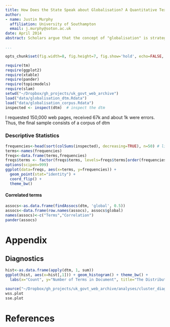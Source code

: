 ```yaml
---
title: How Does the State Speak about Globalisation? A Quantitative Text-Mining Approach
author:
- name: Justin Murphy
  affiliation: University of Southampton
  email: j.murphy@soton.ac.uk
date: April 2014
abstract: Scholars argue that the concept of "globalisation" is strategically deployed by governments to rationalise their actions [@Hay:2011dh]. This article is the first large-scale quantitative assessment of this argument, using text-mining and machine learning techniques to analyze more than 60,000 government web pages. Specifically, this article exploits the newly released United Kingdom Government Web Archive to analyze a random sample of web pages published across the entire UK government web system between 2000 and 2013.

...
```


```r
opts_chunk$set(fig.width=8, fig.height=7, fig.show='hold', echo=FALSE, message=FALSE, warning=FALSE, error=FALSE) 
```


```r
require(tm)
require(ggplot2)
require(xtable)
require(pander)
require(topicmodels)
require(slam)
setwd("~/Dropbox/gh_projects/uk_govt_web_archive")
load("data/globalisation_dtm.Rdata")
load("data/globalisation_corpus.Rdata")
inspected <- inspect(dtm)  # inspect the dtm
```
I requested 150,000 web pages, received 67k and about 1k were errors. Thus, the final sample consists of a corpus of dtm

\pagebreak


### Descriptive Statistics
```r
frequencies<-head(sort(colSums(inspected), decreasing=TRUE), n=50) # list terms in order of frequency, with counts
terms<-names(frequencies)
freqs<-data.frame(terms,frequencies)
freqs$terms <- factor(freqs$terms, levels=freqs$terms[order(frequencies)], ordered=TRUE)
options(scipen=999)
ggplot(data=freqs, aes(x=terms, y=frequencies)) +
  geom_point(stat="identity") +
  coord_flip() +
  theme_bw()
```

\pagebreak

#### Correlated terms
```r
assocs<-as.data.frame(findAssocs(dtm, 'global', 0.5))
assocs<-data.frame(row.names(assocs), assocs$global)
names(assocs)<-c("Terms","Correlation")
pander(assocs)
```

\pagebreak

# Appendix

## Diagnostics

```r
hist<-as.data.frame(apply(dtm, 1, sum))
ggplot(hist, aes(x=hist[,1])) + geom_histogram() + theme_bw() +
  labs(x="Count", y="Number of Terms in Document", title="The Distribution of Document Length")
```

```r
source("~/Dropbox/gh_projects/uk_govt_web_archive/analyses/cluster_diagnose_k.R")
wss.plot
sse.plot
```


\pagebreak

# References
\setlength{\parindent}{-0.2in}
\setlength{\leftskip}{0.2in}
\setlength{\parskip}{8pt}
\vspace*{-0.2in}
\noindent